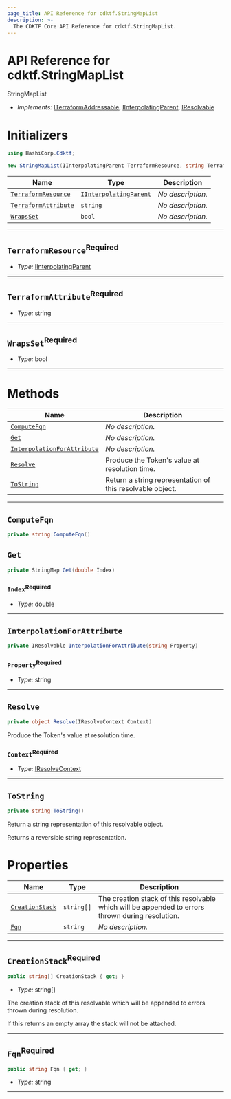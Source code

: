 ```yaml
---
page_title: API Reference for cdktf.StringMapList
description: >-
  The CDKTF Core API Reference for cdktf.StringMapList.
---
```


<!-- This file is generated through yarn generate-docs -->

# API Reference for cdktf.StringMapList

   StringMapList <a name="StringMapList" id="cdktf.StringMapList"></a>
  
  - *Implements:* <a href="#cdktf.ITerraformAddressable">ITerraformAddressable</a>, <a href="#cdktf.IInterpolatingParent">IInterpolatingParent</a>, <a href="#cdktf.IResolvable">IResolvable</a>
  
  # Initializers <a name="Initializers" id="cdktf.StringMapList.Initializer"></a>
  
  ```csharp
  using HashiCorp.Cdktf;
  
  new StringMapList(IInterpolatingParent TerraformResource, string TerraformAttribute, bool WrapsSet);
  ```
  
  | **Name** | **Type** | **Description** |
  | --- | --- | --- |
  | <code><a href="#cdktf.StringMapList.Initializer.parameter.terraformResource">TerraformResource</a></code> | <code><a href="#cdktf.IInterpolatingParent">IInterpolatingParent</a></code> | *No description.* |
  | <code><a href="#cdktf.StringMapList.Initializer.parameter.terraformAttribute">TerraformAttribute</a></code> | <code>string</code> | *No description.* |
  | <code><a href="#cdktf.StringMapList.Initializer.parameter.wrapsSet">WrapsSet</a></code> | <code>bool</code> | *No description.* |
  
  ---
  
  ## `TerraformResource`<sup>Required</sup> <a name="TerraformResource" id="cdktf.StringMapList.Initializer.parameter.terraformResource"></a>
  
  - *Type:* <a href="#cdktf.IInterpolatingParent">IInterpolatingParent</a>
  
  ---
  
  ## `TerraformAttribute`<sup>Required</sup> <a name="TerraformAttribute" id="cdktf.StringMapList.Initializer.parameter.terraformAttribute"></a>
  
  - *Type:* string
  
  ---
  
  ## `WrapsSet`<sup>Required</sup> <a name="WrapsSet" id="cdktf.StringMapList.Initializer.parameter.wrapsSet"></a>
  
  - *Type:* bool
  
  ---
  
  # Methods <a name="Methods" id="Methods"></a>
  
  | **Name** | **Description** |
  | --- | --- |
  | <code><a href="#cdktf.StringMapList.computeFqn">ComputeFqn</a></code> | *No description.* |
  | <code><a href="#cdktf.StringMapList.get">Get</a></code> | *No description.* |
  | <code><a href="#cdktf.StringMapList.interpolationForAttribute">InterpolationForAttribute</a></code> | *No description.* |
  | <code><a href="#cdktf.StringMapList.resolve">Resolve</a></code> | Produce the Token's value at resolution time. |
  | <code><a href="#cdktf.StringMapList.toString">ToString</a></code> | Return a string representation of this resolvable object. |
  
  ---
  
  ## `ComputeFqn` <a name="ComputeFqn" id="cdktf.StringMapList.computeFqn"></a>
  
  ```csharp
  private string ComputeFqn()
  ```
  
  ## `Get` <a name="Get" id="cdktf.StringMapList.get"></a>
  
  ```csharp
  private StringMap Get(double Index)
  ```
  
  ### `Index`<sup>Required</sup> <a name="Index" id="cdktf.StringMapList.get.parameter.index"></a>
  
  - *Type:* double
  
  ---
  
  ## `InterpolationForAttribute` <a name="InterpolationForAttribute" id="cdktf.StringMapList.interpolationForAttribute"></a>
  
  ```csharp
  private IResolvable InterpolationForAttribute(string Property)
  ```
  
  ### `Property`<sup>Required</sup> <a name="Property" id="cdktf.StringMapList.interpolationForAttribute.parameter.property"></a>
  
  - *Type:* string
  
  ---
  
  ## `Resolve` <a name="Resolve" id="cdktf.StringMapList.resolve"></a>
  
  ```csharp
  private object Resolve(IResolveContext Context)
  ```
  
  Produce the Token's value at resolution time.
  
  ### `Context`<sup>Required</sup> <a name="Context" id="cdktf.StringMapList.resolve.parameter._context"></a>
  
  - *Type:* <a href="#cdktf.IResolveContext">IResolveContext</a>
  
  ---
  
  ## `ToString` <a name="ToString" id="cdktf.StringMapList.toString"></a>
  
  ```csharp
  private string ToString()
  ```
  
  Return a string representation of this resolvable object.
  
  Returns a reversible string representation.
  
  
  # Properties <a name="Properties" id="Properties"></a>
  
  | **Name** | **Type** | **Description** |
  | --- | --- | --- |
  | <code><a href="#cdktf.StringMapList.property.creationStack">CreationStack</a></code> | <code>string[]</code> | The creation stack of this resolvable which will be appended to errors thrown during resolution. |
  | <code><a href="#cdktf.StringMapList.property.fqn">Fqn</a></code> | <code>string</code> | *No description.* |
  
  ---
  
  ## `CreationStack`<sup>Required</sup> <a name="CreationStack" id="cdktf.StringMapList.property.creationStack"></a>
  
  ```csharp
  public string[] CreationStack { get; }
  ```
  
  - *Type:* string[]
  
  The creation stack of this resolvable which will be appended to errors thrown during resolution.
  
  If this returns an empty array the stack will not be attached.
  
  ---
  
  ## `Fqn`<sup>Required</sup> <a name="Fqn" id="cdktf.StringMapList.property.fqn"></a>
  
  ```csharp
  public string Fqn { get; }
  ```
  
  - *Type:* string
  
  ---
  
  
